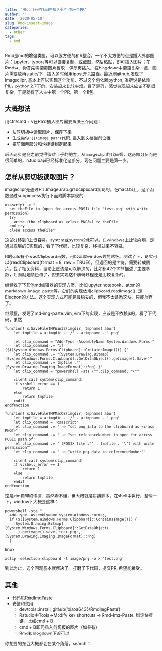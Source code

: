 ```yaml
---
title: '用ctrl+v在Rmd中插入图片-第一个PR'
author: ''
date: '2020-05-10'
slug: Rmd-insert-image
categories:
  - Other
tags:
  - Rmd
---
```


Rmd是md的增强类型，可以很方便的和R整合，一个不太方便的点是插入外部图片：jupyter、typora等可以直接复制、或截图，然后粘贴，即可插入图片；在Rmd中，你首先需要把图片截取、保存再插入。在blogdown中要更复杂一些，图片需要放再static/下，插入的时候用/post开头路径。最近刷github,发现了imageclipr, 基本上可以实现这个功能，不过这个包依赖python, 准确说是依赖PIL，python 2.7下的，安装起来比较麻烦。看了源码，感觉实现起来应该不是很复杂，于是就有了人生中第一个PR、第一个R包。

## 大概想法
用ctrl/cmd + v在Rmd插入图片需要解决三个问题：

- 从剪切板中读取图片，保存下来
- 生成类似`![](image_path)`代码, 插入到文档当前位置
- 把前面两部分和快捷键绑定起来

后面两步是我之前觉得很难下手的地方，从imageclipr的代码看，这两部分反而是很简单的，rstudioapi已经标准化这部分，现在问题主要是第一步。

## 怎样从剪切板读取图片？

imageclipr是通过PIL.ImageGrab.grabclipboard实现的。在macOS上，这个函数通过subprocess执行下面的脚本实现的:
```
osascript -e "
  set theFile to (open for access POSIX file 'test.png' with write permission)
  try
    write (the clipboard as «class PNGf») to theFile
  end try
  close access theFile"
```

这部分移到R上很容易，system或system2就可以。在windows上比较麻烦，是通过底层的C实现的，看了下代码，比较复杂，移植过来不容易。

R的utils有个readClipboard函数，可以读取window的剪贴板。测试了下，确实可以(readClipboard(format = 8, raw = TRUE))，但返回的是字符，需要转成图片。找了相关资料，理论上应该是可以解决的，比如都42个字节描述了主要参数，后面就是颜色值了，但要实现这个解码过程还是比较复杂的。

继续找了下其他md编辑器的实现方案，比如jupyter notebook、atom的markdown-image-paste等，它们的实现依赖clipboard.readImage(), 是Electron的方法。这个实现方式可能是最稳妥的，但我不太熟悉这块，只能放弃了。

继续搜，发现了md-img-paste.vim, vim下的实现，应该是不依赖js的，看了下代码，果然
```
function! s:SaveFileTMPWin32(imgdir, tmpname) abort
    let tmpfile = a:imgdir . '/' . a:tmpname . '.png'

    let clip_command = "Add-Type -AssemblyName System.Windows.Forms;"
    let clip_command .= "if ($([System.Windows.Forms.Clipboard]::ContainsImage())) {"
    let clip_command .= "[System.Drawing.Bitmap][System.Windows.Forms.Clipboard]::GetDataObject().getimage().Save('"
    let clip_command .= tmpfile ."', [System.Drawing.Imaging.ImageFormat]::Png) }"
    let clip_command = "powershell -sta \"".clip_command. "\""

    silent call system(clip_command)
    if v:shell_error == 1
        return 1
    else
        return tmpfile
    endif
endfunction

function! s:SaveFileTMPMacOS(imgdir, tmpname) abort
    let tmpfile = a:imgdir . '/' . a:tmpname . '.png'
    let clip_command = 'osascript'
    let clip_command .= ' -e "set png_data to the clipboard as «class PNGf»"'
    let clip_command .= ' -e "set referenceNumber to open for access POSIX path of'
    let clip_command .= ' (POSIX file \"' . tmpfile . '\") with write permission"'
    let clip_command .= ' -e "write png_data to referenceNumber"'

    silent call system(clip_command)
    if v:shell_error == 1
        return 1
    else
        return tmpfile
    endif
endfunction
```

这是vim自带的语言，虽然看不懂，但大概就是拼接脚本，在shell中执行。整理一下，window下大概是这样：
```
powershell -sta "
  Add-Type -AssemblyName System.Windows.Forms;,
  if ($([System.Windows.Forms.Clipboard]::ContainsImage())) {
    [System.Drawing.Bitmap][System.Windows.Forms.Clipboard]::GetDataObject(
      ).getimage().Save('test.png', [System.Drawing.Imaging.ImageFormat]::Png)
  }
```

linux:
```
xclip -selection clipboard -t image/png -o > 'test.png'
```

到此为止，这个问题基本就解决了。打磨了下代码，提交PR, 希望能接受。


## 其他

- 代码见[RmdImgPaste](https://github.com/xiaoa6435/RmdImgPaste)
- 安装和使用:
    - devtools::install_github('xiaoa6435/RmdImgPaste')
    - Rstudio中Tools->Modify key shortcuts -> Rmd-Img-Paste, 绑定快捷键，比如cmd + B
    - cmd + B即可插入剪切板的图片（如果有）
    - Rmd和blogdown下都可以
  
你想要的东西大概都会在某个角落，search it.
  
